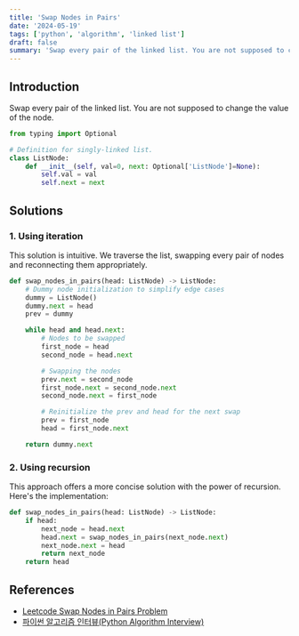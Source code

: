 ```yaml
---
title: 'Swap Nodes in Pairs'
date: '2024-05-19'
tags: ['python', 'algorithm', 'linked list']
draft: false
summary: 'Swap every pair of the linked list. You are not supposed to change the value of the node.'
---
```


## Introduction
Swap every pair of the linked list. You are not supposed to change the value of the node.
```python:list_node.py
from typing import Optional

# Definition for singly-linked list.
class ListNode:
    def __init__(self, val=0, next: Optional['ListNode']=None):
        self.val = val
        self.next = next
```

## Solutions

### 1. Using iteration
This solution is intuitive. We traverse the list, swapping every pair of nodes and reconnecting them appropriately.


```python:iteration.py
def swap_nodes_in_pairs(head: ListNode) -> ListNode:
    # Dummy node initialization to simplify edge cases
    dummy = ListNode()
    dummy.next = head
    prev = dummy

    while head and head.next:
        # Nodes to be swapped
        first_node = head
        second_node = head.next

        # Swapping the nodes
        prev.next = second_node
        first_node.next = second_node.next
        second_node.next = first_node

        # Reinitialize the prev and head for the next swap
        prev = first_node
        head = first_node.next

    return dummy.next
```

### 2. Using recursion
This approach offers a more concise solution with the power of recursion. Here's the implementation:

```python:recursion.py
def swap_nodes_in_pairs(head: ListNode) -> ListNode:
    if head:
        next_node = head.next
        head.next = swap_nodes_in_pairs(next_node.next)
        next_node.next = head
        return next_node
    return head
```

## References

- [Leetcode Swap Nodes in Pairs Problem](https://leetcode.com/problems/swap-nodes-in-pairs)
- [파이썬 알고리즘 인터뷰(Python Algorithm Interview)](https://www.aladin.co.kr/shop/wproduct.aspx?ItemId=245495826)
